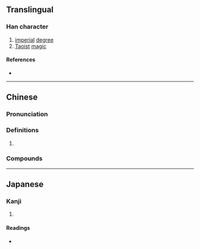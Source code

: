 {{character info/new}}
{{also|猛}}
==Translingual==

===Han character===
{{Han char|rn=19|rad=力|as=08|sn=10|four=|canj=NTKS|ids=⿰孟力}}

# [[imperial]] [[degree]]
# [[Taoist]] [[magic]]

====References====
* {{Han ref|kx=0148.060|dkj=02379|dj=0333.140|hdz=10373.150|uh=52D0|ud=21200}}

----

==Chinese==
{{zh-forms}}
{{zh-wp}}

===Pronunciation===
{{zh-pron
|m=měng
|c=maang5
|cat=
}}

===Definitions===
{{zh-hanzi}}

# {{rfdef|zh}}

===Compounds===
{{zh-der|勐卯}}

----

==Japanese==

===Kanji===
{{ja-kanji|grade=|rs=力08}}

# {{defn|lang=ja|sort=力08}}

====Readings====
* {{ja-readings|on=[[ばう]] (bau)|kun=}}